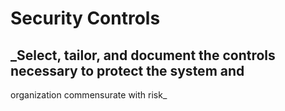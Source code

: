 # Security Controls

## _Select, tailor, and document the controls necessary to protect the system and
organization commensurate with risk_
